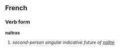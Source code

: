 ==French==
===Verb form===
'''naîtras'''

# ''second-person singular indicative future of [[naître]]''